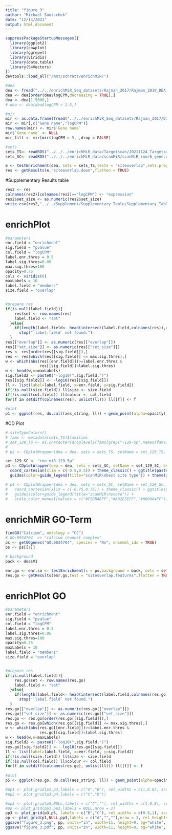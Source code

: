 ```yaml
---
title: "figure_3"
author: "Michael Soutschek"
date: "12/14/2021"
output: html_document
---
```



```r
suppressPackageStartupMessages({
  library(ggplot2)
  library(cowplot)
  library(ggrepel)
  library(viridis)
  library(data.table)
  library(S4Vectors)
})
devtools::load_all("/mnt/schratt/enrichMiR/")
```


```r
#dea
dea <- fread("../../enrichMiR_Seq_datasets/Rajman_2017/Rajman_2019_DEA.csv")
dea <- dea[order(dea$logCPM,decreasing = TRUE),]
dea <- dea[1:5000,]
# dea <- dea[dea$logCPM > 2.5,]

#mir
mir <- as.data.frame(fread("../../enrichMiR_Seq_datasets/Rajman_2017/DIV20 enrich Neuron HC miRNA.csv"))
mir <- mir[,c("Gene name","logCPM")]
row.names(mir) <- mir$`Gene name`
mir$`Gene name` <- NULL
mir_filt <- mir[mir$logCPM > 5, ,drop = FALSE]

#sets
sets_TS<- readRDS("../../../enrichMiR_data/Targetscan/20211124_Targetscan8_Mouse_ConPred_rat.rds")
sets_SC<- readRDS("../../../enrichMiR_data/scanMiR/scanMiR_rnor6_gene.rds")
```


```r
e <- testEnrichment(dea, sets = sets_TS,tests = "siteoverlap",sets.properties = mir_filt)
res <- getResults(e,"siteoverlap.down",flatten = TRUE)
```

#Supplementary Results table
```r
res2 <- res
colnames(res2)[colnames(res2)=="logCPM"] <- "expression"
res2$set_size <- as.numeric(res2$set_size)
write.csv(res2,"../../Supplement/Supplementary_Table/Supplementary_Table_1.csv")
```




# enrichPlot
```r
#parameters
enr.field = "enrichment"
sig.field = "pvalue"
col.field = "logCPM"
label.enr.thres = 0.5
label.sig.thres=0.05
max.sig.thres=100
opacity=0.75
cols <- viridis(6)
maxLabels = 10
label.field = "members"
size.field = "overlap"


#prepare res
if(is.null(label.field)){
    res$set <- row.names(res)
    label.field <- "set"
  }else{
    if(length(label.field<- head(intersect(label.field,colnames(res)),n=1))==0)
      stop("`label.field` not found.")
  }
res[["overlap"]] <- as.numeric(res[["overlap"]])
res[["set_size"]] <- as.numeric(res[["set_size"]])
res <- res[order(res[[sig.field]]),]
res <- res[which(res[[sig.field]] <= max.sig.thres),]
w <- which(abs(res[[enr.field]])>=label.enr.thres & 
               res[[sig.field]]<label.sig.thres)
w <- head(w,n=maxLabels)
sig.field2 <- paste0("-log10(",sig.field,")")
res[[sig.field2]] <- -log10(res[[sig.field]])
ll <- list(label=label.field, x=enr.field, y=sig.field2)
if(!is.null(size.field)) ll$size <- size.field
if(!is.null(col.field)) ll$colour <- col.field
for(f in setdiff(colnames(res), unlist(ll))) ll[[f]] <- f
  
#plot
p1 <- ggplot(res, do.call(aes_string, ll)) + geom_point(alpha=opacity) + geom_text_repel(data=res[w,], show.legend = FALSE, point.padding = 3, nudge_y = -0.1) + scale_colour_viridis_c(direction = -1) + theme_classic() + ggtitle("Neurons, PTX treatment") + theme(plot.title = element_text(size=16), axis.text=element_text(size=13), axis.title=element_text(size=15),legend.title=element_text(size=14), legend.text=element_text(size=13))

```



#CD Plot
```r
#.siteTypeColors()
# fams <- metadata(sets_TS)$families
# set_129_TS <- as.character(droplevels(fams[grep("-129-5p",names(fams))]))
# 
# p2 <- CDplotWrapper(dea = dea, sets = sets_TS, setName = set_129_TS, by = "sites", k = 2) + coord_cartesian(xlim = c(-0.75,0.75)) + theme_classic() + ggtitle(paste0("miR-129-5p ",set_129_TS)) + guides(color=guide_legend(title="TargetScan")) + scale_colour_manual(values=c("#000004FF","#E65D2FFF"))

set_129_SC <- "rno-miR-129-5p"
p3 <- CDplotWrapper(dea = dea, sets = sets_SC, setName = set_129_SC, by = "best_stype") + 
  coord_cartesian(xlim = c(-0.5,0.5)) + theme_classic() + ggtitle(paste0("miR-129-5p ")) +
  guides(color=guide_legend(title="scanMiR\nbest site type")) + theme(plot.title = element_text(size=16), axis.text=element_text(size=13), axis.title=element_text(size=15),legend.title=element_text(size=14), legend.text=element_text(size=13))

# p4 <- CDplotWrapper(dea = dea, sets = sets_SC, setName = set_129_SC, by = "score") + 
#   coord_cartesian(xlim = c(-0.75,0.75)) + theme_classic() + ggtitle(paste0("miR-129-5p ")) +
#   guides(color=guide_legend(title="scanMiR\nscore")) + 
#   scale_color_manual(values = c("#F5DB4BFF","#A92E5EFF","#000004FF"))
```



# enrichMiR GO-Term
```r
findGO("Calcium", ontology = "CC")
# GO:0034704  >> "calcium channel complex" 
ps <- getGOgenes("GO:0034704", species = "Rn", ensembl_ids = TRUE)
ps <- ps[[1]]

# background
back <- dea$V1
```


```r
enr.go <- enr.so <- testEnrichment(x = ps,background = back, sets = sets_TS,tests = "siteoverlap",sets.properties = mir_filt)
res.go <- getResults(enr.go,test = "siteoverlap.features",flatten = TRUE)
```

# enrichPlot GO
```r
#parameters
enr.field = "enrichment"
sig.field = "pvalue"
col.field = "logCPM"
label.enr.thres = 0.5
label.sig.thres=0.05
max.sig.thres=100
opacity=0.75
maxLabels = 10
label.field = "members"
size.field = "overlap"


#prepare res
if(is.null(label.field)){
    res.go$set <- row.names(res.go)
    label.field <- "set"
  }else{
    if(length(label.field<- head(intersect(label.field,colnames(res.go)),n=1))==0)
      stop("`label.field` not found.")
  }
res.go[["overlap"]] <- as.numeric(res.go[["overlap"]])
res.go[["set_size"]] <- as.numeric(res.go[["set_size"]])
res.go <- res.go[order(res.go[[sig.field]]),]
res.go <- res.go[which(res.go[[sig.field]] <= max.sig.thres),]
w <- which(abs(res.go[[enr.field]])>=label.enr.thres & 
               res.go[[sig.field]]<label.sig.thres)
w <- head(w,n=maxLabels)
sig.field2 <- paste0("-log10(",sig.field,")")
res.go[[sig.field2]] <- -log10(res.go[[sig.field]])
ll <- list(label=label.field, x=enr.field, y=sig.field2)
if(!is.null(size.field)) ll$size <- size.field
if(!is.null(col.field)) ll$colour <- col.field
for(f in setdiff(colnames(res.go), unlist(ll))) ll[[f]] <- f
  
#plot
p5 <- ggplot(res.go, do.call(aes_string, ll)) + geom_point(alpha=opacity) + geom_text_repel(data=res.go[w,], show.legend = FALSE, point.padding = 3, nudge_y = -0.15) + scale_colour_viridis_c(direction = -1) + theme_classic() + ggtitle("GO:0034704 calcium channel complex") + theme(plot.title = element_text(size=16), axis.text=element_text(size=13), axis.title=element_text(size=15),legend.title=element_text(size=14), legend.text=element_text(size=13))
```





```r
#pp1 <- plot_grid(p1,p3,labels = c("A","B"), rel_widths = c(1,0.8), scale = 0.97)
#pp2 <- plot_grid(p3,p4,labels = c("C","D"))

#pp3 <- plot_grid(p5,NULL,labels = c("C",""), rel_widths = c(1,0.8), scale = 0.97)
#pp <- plot_grid(pp1,pp3,labels = NULL,nrow = 2)
pp3 <- plot_grid(p3,p5, labels = c("B","C"), rel_widths = c(0.8,1), scale = 0.97)
pp <- plot_grid(p1,NULL,pp3,labels = c("A","",""),nrow = 3, rel_heights = c(1.4,0.1,1))
ggsave("figure_3.png", pp, units="in", width=11, height=9, bg="white", dpi = 300)
ggsave("figure_3.pdf", pp, units="in", width=11, height=9, bg="white", dpi = 300)
```







